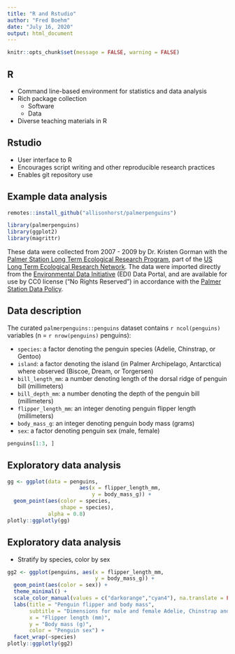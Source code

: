 ```yaml
---
title: "R and Rstudio"
author: "Fred Boehm"
date: "July 16, 2020"
output: html_document
---
```


```r
knitr::opts_chunk$set(message = FALSE, warning = FALSE)
```

## R 

- Command line-based environment for statistics and data analysis  
- Rich package collection  
  - Software  
  - Data  
- Diverse teaching materials in R  



## Rstudio

- User interface to R  
- Encourages script writing and other reproducible research practices  
- Enables git repository use  



## Example data analysis

```r
remotes::install_github("allisonhorst/palmerpenguins")
```

```r
library(palmerpenguins)
library(ggplot2)
library(magrittr)
```


::: notes

These data were collected from 2007 - 2009 by Dr. Kristen Gorman with the [Palmer Station Long Term Ecological Research Program](https://pal.lternet.edu/), part of the [US Long Term Ecological Research Network](https://lternet.edu/). The data were imported directly from the [Environmental Data Initiative](https://environmentaldatainitiative.org/) (EDI) Data Portal, and are available for use by CC0 license ("No Rights Reserved") in accordance with the [Palmer Station Data Policy](https://pal.lternet.edu/data/policies). 

:::

## Data description

The curated `palmerpenguins::penguins` dataset contains `r ncol(penguins)` variables (n = `r nrow(penguins)` penguins):



::: notes

-   `species`: a factor denoting the penguin species (Adelie, Chinstrap, or Gentoo)
-   `island`: a factor denoting the island (in Palmer Archipelago, Antarctica) where observed (Biscoe, Dream, or Torgersen)
-   `bill_length_mm`: a number denoting length of the dorsal ridge of penguin bill (millimeters)
-   `bill_depth_mm`: a number denoting the depth of the penguin bill (millimeters)
-   `flipper_length_mm`: an integer denoting penguin flipper length (millimeters)
-   `body_mass_g`: an integer denoting penguin body mass (grams)
-   `sex`: a factor denoting penguin sex (male, female)

:::


```r
penguins[1:3, ]
```

## Exploratory data analysis

```r
gg <- ggplot(data = penguins, 
                       aes(x = flipper_length_mm,
                           y = body_mass_g)) +
  geom_point(aes(color = species, 
                 shape = species),
             alpha = 0.8)
plotly::ggplotly(gg)
```

## Exploratory data analysis

- Stratify by species, color by sex

```r
gg2 <- ggplot(penguins, aes(x = flipper_length_mm,
                            y = body_mass_g)) +
  geom_point(aes(color = sex)) +
  theme_minimal() +
  scale_color_manual(values = c("darkorange","cyan4"), na.translate = FALSE) +
  labs(title = "Penguin flipper and body mass",
       subtitle = "Dimensions for male and female Adelie, Chinstrap and Gentoo Penguins at Palmer Station LTER",
       x = "Flipper length (mm)",
       y = "Body mass (g)",
       color = "Penguin sex") +
  facet_wrap(~species)
plotly::ggplotly(gg2)
```





